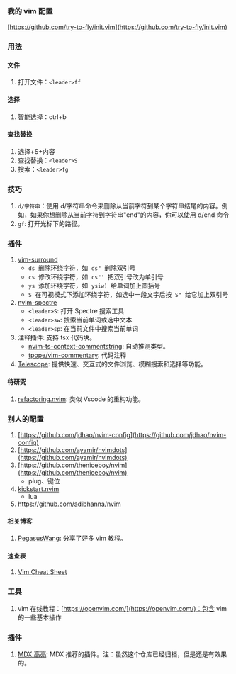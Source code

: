 ### 我的 vim 配置

[https://github.com/try-to-fly/init.vim](https://github.com/try-to-fly/init.vim)

### 用法

#### 文件

1. 打开文件：`<leader>ff`

#### 选择

1. 智能选择：ctrl+b

#### 查找替换

1. 选择+S+内容
2. 查找替换：`<leader>S`
3. 搜索：`<leader>fg`

### 技巧

1. `d/字符串`：使用 d/字符串命令来删除从当前字符到某个字符串结尾的内容。例如，如果你想删除从当前字符到字符串"end"的内容，你可以使用 d/end 命令
2. `gf`: 打开光标下的路径。

### 插件

1. [vim-surround](https://github.com/tpope/vim-surround)
   - `ds`  删除环绕字符，如  `ds"`  删除双引号
   - `cs`  修改环绕字符，如  `cs"'`  把双引号改为单引号
   - `ys`  添加环绕字符，如  `ysiw)`  给单词加上圆括号
   - `S`  在可视模式下添加环绕字符，如选中一段文字后按  `S"`  给它加上双引号
2. [nvim-spectre](https://github.com/nvim-pack/nvim-spectre)
   - `<leader>S`: 打开 Spectre 搜索工具
   - `<leader>sw`: 搜索当前单词或选中文本
   - `<leader>sp`: 在当前文件中搜索当前单词
3. 注释插件: 支持 tsx 代码块。
   - [nvim-ts-context-commentstring](https://github.com/JoosepAlviste/nvim-ts-context-commentstring): 自动推测类型。
   - [tpope/vim-commentary](https://github.com/JoosepAlviste/nvim-ts-context-commentstring/wiki/Integrations#vim-commentary): 代码注释
4. [Telescope](./Vim/Telescope.mdx): 提供快速、交互式的文件浏览、模糊搜索和选择等功能。

#### 待研究

1. [refactoring.nvim](https://github.com/ThePrimeagen/refactoring.nvim): 类似 Vscode 的重构功能。

### 别人的配置

1.  [https://github.com/jdhao/nvim-config](https://github.com/jdhao/nvim-config)
2.  [https://github.com/ayamir/nvimdots](https://github.com/ayamir/nvimdots)
3.  [https://github.com/theniceboy/nvim](https://github.com/theniceboy/nvim)
    - plug、键位
4.  [kickstart.nvim](https://github.com/nvim-lua/kickstart.nvim)
    - lua
5.  https://github.com/adibhanna/nvim

#### 相关博客

1. [PegasusWang](https://www.zhihu.com/people/pegasus-wang/posts): 分享了好多 vim 教程。

#### 速查表

1. [Vim Cheat Sheet](https://vim.rtorr.com/lang/zh_cn)

### 工具

1. vim 在线教程：[https://openvim.com/](https://openvim.com/)：包含 vim 的一些基本操作

### 插件

1. [MDX 高亮](https://github.com/jxnblk/vim-mdx-js): MDX 推荐的插件。注：虽然这个仓库已经归档，但是还是有效果的。
